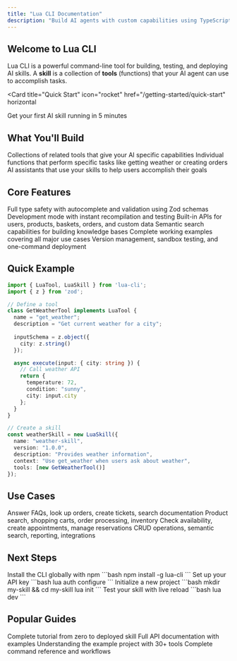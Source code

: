 ```yaml
---
title: "Lua CLI Documentation"
description: "Build AI agents with custom capabilities using TypeScript"
---
```


## Welcome to Lua CLI

Lua CLI is a powerful command-line tool for building, testing, and deploying AI skills. A **skill** is a collection of **tools** (functions) that your AI agent can use to accomplish tasks.

<Card
  title="Quick Start"
  icon="rocket"
  href="/getting-started/quick-start"
  horizontal
>
  Get your first AI skill running in 5 minutes
</Card>

## What You'll Build

<Columns cols={3}>
  <Card
    title="Skills"
    icon="puzzle-piece"
  >
    Collections of related tools that give your AI specific capabilities
  </Card>
  <Card
    title="Tools"
    icon="wrench"
  >
    Individual functions that perform specific tasks like getting weather or creating orders
  </Card>
  <Card
    title="Agents"
    icon="robot"
  >
    AI assistants that use your skills to help users accomplish their goals
  </Card>
</Columns>

## Core Features

<Columns cols={2}>
  <Card
    title="TypeScript-First"
    icon="code"
  >
    Full type safety with autocomplete and validation using Zod schemas
  </Card>
  <Card
    title="Live Reload"
    icon="arrows-rotate"
  >
    Development mode with instant recompilation and testing
  </Card>
  <Card
    title="Platform APIs"
    icon="plug"
  >
    Built-in APIs for users, products, baskets, orders, and custom data
  </Card>
  <Card
    title="Vector Search"
    icon="magnifying-glass"
  >
    Semantic search capabilities for building knowledge bases
  </Card>
  <Card
    title="30+ Examples"
    icon="book"
  >
    Complete working examples covering all major use cases
  </Card>
  <Card
    title="Production Ready"
    icon="check"
  >
    Version management, sandbox testing, and one-command deployment
  </Card>
</Columns>

## Quick Example

```typescript
import { LuaTool, LuaSkill } from 'lua-cli';
import { z } from 'zod';

// Define a tool
class GetWeatherTool implements LuaTool {
  name = "get_weather";
  description = "Get current weather for a city";
  
  inputSchema = z.object({
    city: z.string()
  });

  async execute(input: { city: string }) {
    // Call weather API
    return {
      temperature: 72,
      condition: "sunny",
      city: input.city
    };
  }
}

// Create a skill
const weatherSkill = new LuaSkill({
  name: "weather-skill",
  version: "1.0.0",
  description: "Provides weather information",
  context: "Use get_weather when users ask about weather",
  tools: [new GetWeatherTool()]
});
```

## Use Cases

<Columns cols={2}>
  <Card
    title="Customer Service"
    icon="headset"
  >
    Answer FAQs, look up orders, create tickets, search documentation
  </Card>
  <Card
    title="E-commerce"
    icon="cart-shopping"
  >
    Product search, shopping carts, order processing, inventory
  </Card>
  <Card
    title="Booking Systems"
    icon="calendar"
  >
    Check availability, create appointments, manage reservations
  </Card>
  <Card
    title="Data Management"
    icon="database"
  >
    CRUD operations, semantic search, reporting, integrations
  </Card>
</Columns>

## Next Steps

<Steps>
  <Step title="Install Lua CLI">
    Install the CLI globally with npm
    ```bash
    npm install -g lua-cli
    ```
  </Step>
  <Step title="Authenticate">
    Set up your API key
    ```bash
    lua auth configure
    ```
  </Step>
  <Step title="Create Your First Skill">
    Initialize a new project
    ```bash
    mkdir my-skill && cd my-skill
    lua init
    ```
  </Step>
  <Step title="Start Development">
    Test your skill with live reload
    ```bash
    lua dev
    ```
  </Step>
</Steps>

## Popular Guides

<CardGroup cols={2}>
  <Card
    title="Getting Started"
    icon="play"
    href="/getting-started/quick-start"
  >
    Complete tutorial from zero to deployed skill
  </Card>
  <Card
    title="API Reference"
    icon="book-open"
    href="/api/overview"
  >
    Full API documentation with examples
  </Card>
  <Card
    title="Template Guide"
    icon="layer-group"
    href="/template/overview"
  >
    Understanding the example project with 30+ tools
  </Card>
  <Card
    title="CLI Commands"
    icon="terminal"
    href="/cli/overview"
  >
    Complete command reference and workflows
  </Card>
</CardGroup>

